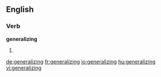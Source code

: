 ==English==

===Verb===
'''generalizing'''

# {{present participle of|[[generalize]]}}

[[de:generalizing]]
[[fr:generalizing]]
[[io:generalizing]]
[[hu:generalizing]]
[[vi:generalizing]]